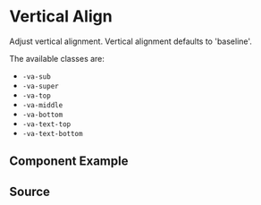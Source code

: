 
# Vertical Align

Adjust vertical alignment. Vertical alignment defaults to 'baseline'.

The available classes are:

-   `-va-sub`
-   `-va-super`
-   `-va-top`
-   `-va-middle`
-   `-va-bottom`
-   `-va-text-top`
-   `-va-text-bottom`

## Component Example

<Story id="utilities-vertical-align--default" />

## Source

<Source id="utilities-vertical-align--default" />
